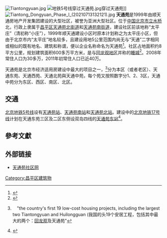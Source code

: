 {{Coord|40.0689|116.4178|type:city_region:CN-11_source:GoogleMaps|format=dms|display=title}}
{{refimprove|time=2011-08-30T08:45:24+00:00}}
{{Distinguish|天宫院街道}}
[[File:Tiantongyuan.jpg|thumb]]
[[File:地铁5号线穿过天通苑.jpg|thumb]]穿过天通苑]]
[[File:Tiantong_Dongyuan_Phase_I_(20210713132121).jpg|thumb]]
'''天通苑'''是1999年由顺天通房地产开发集团建设的大型社区，被誉为亚洲大型社区。位于[[中国|中国]][[北京市|北京市]][[立水桥|立水桥]]北，行政上隶属于[[昌平区|昌平区]][[天通苑北街道|天通苑北街道]]和[[天通苑南街道|天通苑南街道]]，建设社区前该地称“太平庄”（清初称“小庄”），1999年顺天通建设小区时原本计划称之为太平庄小区，但由于北京市内“太平庄”地名较多，且建设用地5公里范围内尚无与“天通”二字相同或相似的既有地名、建筑和称谓，便以企业名称命名为天通苑<ref name="hlp">{{Cite book|title=北京地铁站名掌故|last=户力平|publisher=东方出版社|year=2020|isbn=978-7-5207-1180-7|location=北京|pages=89}}</ref>。社区占地面积约8平方公里，规划建筑面积600多万平方米，是与[[回龙观地区|回龙观地区]]并称的[[睡城|睡城]]<ref>{{cite news|url=http://www.xinhuanet.com/2020-05/24/c_1126024438.htm|title=京城回天地区：“睡城”醒来变“旺城”|work=[[新华每日电讯|新华每日电讯]]|date=2020-05-24|quote=夹在中心城区、昌平区之间的回龙观、天通苑地区（下称回天地区）是一个“睡城”：从2000年这里建成第一批经济适用房开始，由于忽略了前瞻性职住平衡规划，在城市边缘渐渐形成了一大片“居住型”社区|accessdate=2021-05-24|archive-date=2020-08-09|archive-url=https://web.archive.org/web/20200809182215/http://www.xinhuanet.com/2020-05/24/c_1126024438.htm|dead-url=no}}</ref>。2008年常住人口为30多万，2011年初常住人口已近40万。

天通苑是北京市经济适用房建设中最大的项目之一，<ref>{{cite web | url=http://www.chinadaily.com.cn/bizchina/2008-09/01/content_6986841.htm | title=New homes, new hopes　（新的家，新的希望） | last=Hu | first=Yuanyuan | work=[[中国日报|中国日报]] | date=2008年9月1日 | accessdate=2008年10月6日 | language=en | archive-date=2008年9月13日 | archive-url=https://web.archive.org/web/20080913073529/http://www.chinadaily.com.cn/bizchina/2008-09/01/content_6986841.htm | dead-url=no }}　"the country's first 19 low-cost housing projects, including the largest two Tiantongyuan and Huilongguan (我国的头19个安居工程，包括其中最大的两个：[[回龙观|回龙观]]及天通苑"</ref>分为本区（或者老区）、天通东苑、天通西苑、天通北苑與天通中苑，每个苑又按照数字分1、2、3区，天通中苑分为东区、西区、南区、北区。

==交通==
[[北京地铁5号线|北京地铁5号线]]设有[[天通苑站|天通苑站]]、[[天通苑南站|天通苑南站]]和[[天通苑北站|天通苑北站]]。建设中的[[北京地铁17号线|北京地铁17号线]]计划在天通东苑三区及二区东侧设双岛四线的[[天通苑东站|天通苑东站]]<ref>{{cite news|author=钱珺; 李琪|url=https://www.zgjtb.com/zhitong/2020-06/05/content_244124.htm|title=【北京】方寸之间“辗转腾挪”——中交路建北京地铁17号线天通苑东站施工侧记|publisher=中国交通新闻网|date=2020-06-05|accessdate=2021-07-10|archive-date=2021-07-11|archive-url=https://web.archive.org/web/20210711102134/https://www.zgjtb.com/zhitong/2020-06/05/content_244124.htm|dead-url=no}}</ref>。

==參考文獻==
<div class="references-small">
<references/>
</div>

== 外部链接 ==

*[https://www.ttysq.com/ 天通苑社区网]{{Wayback|url=https://www.ttysq.com/ |date=20181010042209 }}

{{昌平}}
[[Category:昌平区建筑物|Category:昌平区建筑物]]